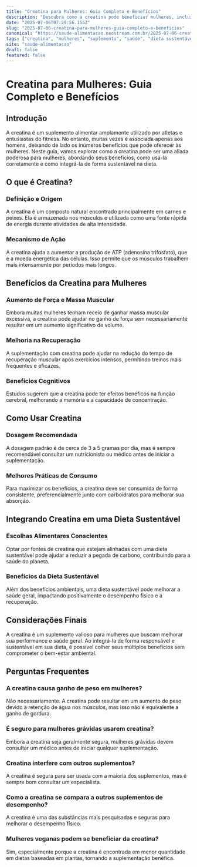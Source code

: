 ```yaml
---
title: "Creatina para Mulheres: Guia Completo e Benefícios"
description: "Descubra como a creatina pode beneficiar mulheres, incluindo dicas de uso, benefícios e como integrá-la em uma dieta sustentável."
date: "2025-07-06T07:29:56.156Z"
slug: "2025-07-06-creatina-para-mulheres-guia-completo-e-beneficios"
canonical: "https://saude-alimentacao.neostream.com.br/2025-07-06-creatina-para-mulheres-guia-completo-e-beneficios"
tags: ["creatina", "mulheres", "suplemento", "saúde", "dieta sustentável"]
site: "saude-alimentacao"
draft: false
featured: false
---
```


# Creatina para Mulheres: Guia Completo e Benefícios

## Introdução
A creatina é um suplemento alimentar amplamente utilizado por atletas e entusiastas do fitness. No entanto, muitas vezes é associada apenas aos homens, deixando de lado os inúmeros benefícios que pode oferecer às mulheres. Neste guia, vamos explorar como a creatina pode ser uma aliada poderosa para mulheres, abordando seus benefícios, como usá-la corretamente e como integrá-la de forma sustentável na dieta.

## O que é Creatina?

### Definição e Origem
A creatina é um composto natural encontrado principalmente em carnes e peixes. Ela é armazenada nos músculos e utilizada como uma fonte rápida de energia durante atividades de alta intensidade.

### Mecanismo de Ação
A creatina ajuda a aumentar a produção de ATP (adenosina trifosfato), que é a moeda energética das células. Isso permite que os músculos trabalhem mais intensamente por períodos mais longos.

## Benefícios da Creatina para Mulheres

### Aumento de Força e Massa Muscular
Embora muitas mulheres tenham receio de ganhar massa muscular excessiva, a creatina pode ajudar no ganho de força sem necessariamente resultar em um aumento significativo de volume.

### Melhoria na Recuperação
A suplementação com creatina pode ajudar na redução do tempo de recuperação muscular após exercícios intensos, permitindo treinos mais frequentes e eficazes.

### Benefícios Cognitivos
Estudos sugerem que a creatina pode ter efeitos benéficos na função cerebral, melhorando a memória e a capacidade de concentração.

## Como Usar Creatina

### Dosagem Recomendada
A dosagem padrão é de cerca de 3 a 5 gramas por dia, mas é sempre recomendável consultar um nutricionista ou médico antes de iniciar a suplementação.

### Melhores Práticas de Consumo
Para maximizar os benefícios, a creatina deve ser consumida de forma consistente, preferencialmente junto com carboidratos para melhorar sua absorção.

## Integrando Creatina em uma Dieta Sustentável

### Escolhas Alimentares Conscientes
Optar por fontes de creatina que estejam alinhadas com uma dieta sustentável pode ajudar a reduzir a pegada de carbono, contribuindo para a saúde do planeta.

### Benefícios da Dieta Sustentável
Além dos benefícios ambientais, uma dieta sustentável pode melhorar a saúde geral, impactando positivamente o desempenho físico e a recuperação.

## Considerações Finais
A creatina é um suplemento valioso para mulheres que buscam melhorar sua performance e saúde geral. Ao integrá-la de forma responsável e sustentável em sua dieta, é possível colher seus múltiplos benefícios sem comprometer o bem-estar ambiental.

## Perguntas Frequentes

### A creatina causa ganho de peso em mulheres?
Não necessariamente. A creatina pode resultar em um aumento de peso devido à retenção de água nos músculos, mas isso não é equivalente a ganho de gordura.

### É seguro para mulheres grávidas usarem creatina?
Embora a creatina seja geralmente segura, mulheres grávidas devem consultar um médico antes de iniciar qualquer suplementação.

### Creatina interfere com outros suplementos?
A creatina é segura para ser usada com a maioria dos suplementos, mas é sempre bom consultar um especialista.

### Como a creatina se compara a outros suplementos de desempenho?
A creatina é uma das substâncias mais pesquisadas e seguras para melhorar o desempenho físico.

### Mulheres veganas podem se beneficiar da creatina?
Sim, especialmente porque a creatina é encontrada em menor quantidade em dietas baseadas em plantas, tornando a suplementação benéfica.